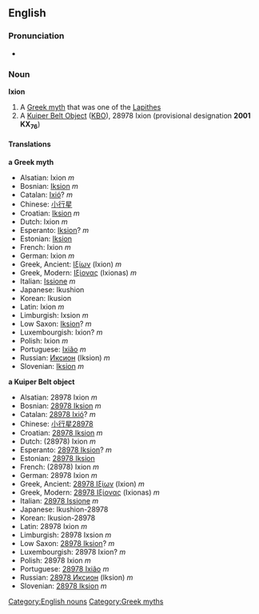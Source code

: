 ==English==
{{Wikipedia}}
{{Wikipedia2|28978 Ixion}}
===Pronunciation===
*{{AHD|/ĭk'sē-ŏn'/}}
=== Noun ===
'''Ixion'''
#A [[Greek myth]] that was one of the [[Lapithes]]
#A [[Kuiper Belt Object]] ([[KBO]]), 28978 Ixion (provisional designation '''2001 KX<sub>76</sub>''')

==== Translations ====
'''a Greek myth'''

*Alsatian: Ixion ''m''
*Bosnian: [[Iksion]] ''m''
*Catalan: [[Ixió]]? ''m''
*Chinese: [[小行星]]
*Croatian: [[Iksion]] ''m''
*Dutch: Ixion ''m''
*Esperanto: [[Iksion]]? ''m''
*Estonian: [[Iksion]]
*French: Ixion ''m''
*German: Ixion ''m''
*Greek, Ancient: [[Ιξίων]] (Ixion) ''m''
*Greek, Modern: [[Ιξίονας]] (Ixionas) ''m''
*Italian: [[Issione]] ''m''
*Japanese:<!-- [[]] (-->Ikushion<!--)-->
*Korean: <!--[[]] (-->Ikusion<!--)-->
*Latin: Ixion ''m''
*Limburgish: Ixsion ''m''
*Low Saxon: [[Iksion]]? ''m''
*Luxembourgish: Ixion? ''m''
*Polish: Ixion ''m''
*Portuguese: [[Ixião]] ''m''
*Russian: [[Иксион]] (Iksion) ''m''
*Slovenian: [[Iksion]] ''m''

'''a Kuiper Belt object'''

*Alsatian: 28978 Ixion ''m''
*Bosnian: [[28978 Iksion]] ''m''
*Catalan: [[28978 Ixió]]? ''m''
*Chinese: [[小行星28978]]
*Croatian: [[28978 Iksion]] ''m''
*Dutch: (28978) Ixion ''m''
*Esperanto: [[28978 Iksion]]? ''m''
*Estonian: [[28978 Iksion]]
*French: (28978) Ixion ''m''
*German: 28978 Ixion ''m''
*Greek, Ancient: [[28978 Ιξίων]] (Ixion) ''m''
*Greek, Modern: [[28978 Ιξίονας]] (Ixionas) ''m''
*Italian: [[28978 Issione]] ''m''
*Japanese:<!-- [[]] (-->Ikushion-28978 <!--)-->
*Korean: <!--[[]] (-->Ikusion-28978 <!--)-->
*Latin: 28978 Ixion ''m''
*Limburgish: 28978 Ixsion ''m''
*Low Saxon: [[28978 Iksion]]? ''m''
*Luxembourgish: 28978 Ixion? ''m''
*Polish: 28978 Ixion ''m''
*Portuguese: [[28978 Ixião]] ''m''
*Russian: [[28978 Иксион]] (Iksion) ''m''
*Slovenian: [[28978 Iksion]] ''m''

[[Category:English nouns]][[Category:Greek myths]]